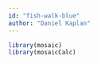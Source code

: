```yaml
---
id: "fish-walk-blue"
author: "Daniel Kaplan"
---
```


```r

library(mosaic)
library(mosaicCalc)
```
